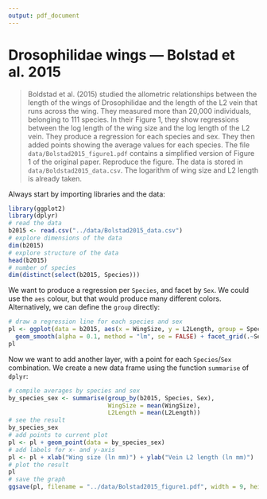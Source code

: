 ```yaml
---
output: pdf_document
---
```


# Drosophilidae wings --- Bolstad et al. 2015

> Boldstad et al. (2015) studied the allometric relationships between the length of the wings of Drosophilidae and the length of the L2 vein that runs across the wing. They measured more than 20,000 individuals, belonging to 111 species. In their Figure 1, they show regressions between the log length of the wing size and the log length of the L2 vein. They produce a regression for each species and sex. They then added points showing the average values for each species. The file `data/Bolstad2015_figure1.pdf` contains a simplified version of Figure 1 of the original paper. Reproduce the figure. The data is stored in `data/Boldstad2015_data.csv`. The logarithm of wing size and L2 length is already taken.

Always start by importing libraries and the data:

```r
library(ggplot2)
library(dplyr)
# read the data
b2015 <- read.csv("../data/Bolstad2015_data.csv")
# explore dimensions of the data
dim(b2015)
# explore structure of the data
head(b2015)
# number of species
dim(distinct(select(b2015, Species)))
```

We want to produce a regression per `Species`, and facet by `Sex`. We could use the `aes` colour, but that would produce many different colors. Alternatively, we can define the `group` directly:

```r
# draw a regression line for each species and sex
pl <- ggplot(data = b2015, aes(x = WingSize, y = L2Length, group = Species)) + 
  geom_smooth(alpha = 0.1, method = "lm", se = FALSE) + facet_grid(.~Sex) + theme_bw()
pl
```

Now we want to add another layer, with a point for each `Species`/`Sex` combination. We create a new data frame using the function `summarise` of `dplyr`:

```r
# compile averages by species and sex
by_species_sex <- summarise(group_by(b2015, Species, Sex), 
                            WingSize = mean(WingSize), 
                            L2Length = mean(L2Length))
# see the result
by_species_sex 
# add points to current plot
pl <- pl + geom_point(data = by_species_sex)
# add labels for x- and y-axis
pl <- pl + xlab("Wing size (ln mm)") + ylab("Vein L2 length (ln mm)")
# plot the result
pl
# save the graph
ggsave(pl, filename = "../data/Bolstad2015_figure1.pdf", width = 9, height = 4)
```
